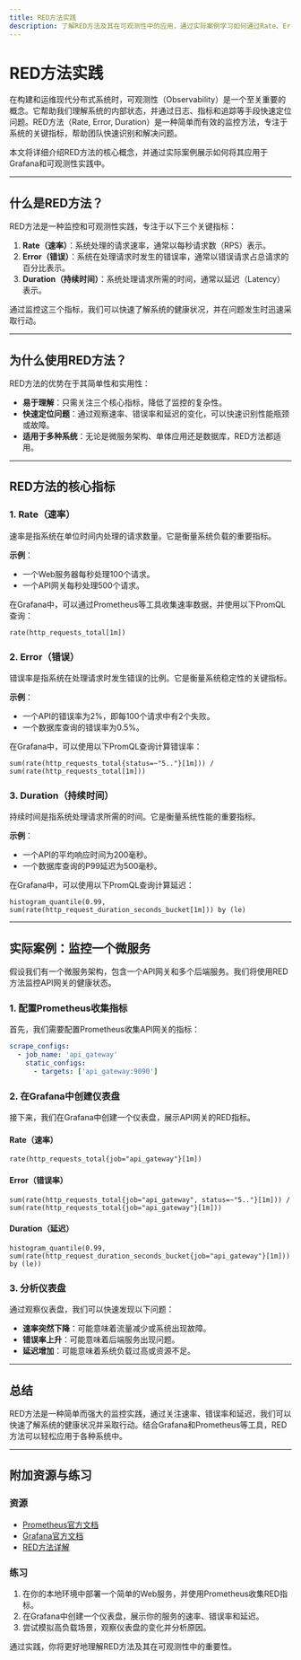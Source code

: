 ```yaml
---
title: RED方法实践
description: 了解RED方法及其在可观测性中的应用，通过实际案例学习如何通过Rate、Error、Duration监控系统健康状态。
---
```


# RED方法实践

在构建和运维现代分布式系统时，可观测性（Observability）是一个至关重要的概念。它帮助我们理解系统的内部状态，并通过日志、指标和追踪等手段快速定位问题。RED方法（Rate, Error, Duration）是一种简单而有效的监控方法，专注于系统的关键指标，帮助团队快速识别和解决问题。

本文将详细介绍RED方法的核心概念，并通过实际案例展示如何将其应用于Grafana和可观测性实践中。

---

## 什么是RED方法？

RED方法是一种监控和可观测性实践，专注于以下三个关键指标：

1. **Rate（速率）**：系统处理的请求速率，通常以每秒请求数（RPS）表示。
2. **Error（错误）**：系统在处理请求时发生的错误率，通常以错误请求占总请求的百分比表示。
3. **Duration（持续时间）**：系统处理请求所需的时间，通常以延迟（Latency）表示。

通过监控这三个指标，我们可以快速了解系统的健康状况，并在问题发生时迅速采取行动。

---

## 为什么使用RED方法？

RED方法的优势在于其简单性和实用性：

- **易于理解**：只需关注三个核心指标，降低了监控的复杂性。
- **快速定位问题**：通过观察速率、错误率和延迟的变化，可以快速识别性能瓶颈或故障。
- **适用于多种系统**：无论是微服务架构、单体应用还是数据库，RED方法都适用。

---

## RED方法的核心指标

### 1. Rate（速率）

速率是指系统在单位时间内处理的请求数量。它是衡量系统负载的重要指标。

**示例**：
- 一个Web服务器每秒处理100个请求。
- 一个API网关每秒处理500个请求。

在Grafana中，可以通过Prometheus等工具收集速率数据，并使用以下PromQL查询：

```promql
rate(http_requests_total[1m])
```

### 2. Error（错误）

错误率是指系统在处理请求时发生错误的比例。它是衡量系统稳定性的关键指标。

**示例**：
- 一个API的错误率为2%，即每100个请求中有2个失败。
- 一个数据库查询的错误率为0.5%。

在Grafana中，可以使用以下PromQL查询计算错误率：

```promql
sum(rate(http_requests_total{status=~"5.."}[1m])) / sum(rate(http_requests_total[1m]))
```

### 3. Duration（持续时间）

持续时间是指系统处理请求所需的时间。它是衡量系统性能的重要指标。

**示例**：
- 一个API的平均响应时间为200毫秒。
- 一个数据库查询的P99延迟为500毫秒。

在Grafana中，可以使用以下PromQL查询计算延迟：

```promql
histogram_quantile(0.99, sum(rate(http_request_duration_seconds_bucket[1m])) by (le)
```

---

## 实际案例：监控一个微服务

假设我们有一个微服务架构，包含一个API网关和多个后端服务。我们将使用RED方法监控API网关的健康状态。

### 1. 配置Prometheus收集指标

首先，我们需要配置Prometheus收集API网关的指标：

```yaml
scrape_configs:
  - job_name: 'api_gateway'
    static_configs:
      - targets: ['api_gateway:9090']
```

### 2. 在Grafana中创建仪表盘

接下来，我们在Grafana中创建一个仪表盘，展示API网关的RED指标。

#### Rate（速率）

```promql
rate(http_requests_total{job="api_gateway"}[1m])
```

#### Error（错误率）

```promql
sum(rate(http_requests_total{job="api_gateway", status=~"5.."}[1m])) / sum(rate(http_requests_total{job="api_gateway"}[1m]))
```

#### Duration（延迟）

```promql
histogram_quantile(0.99, sum(rate(http_request_duration_seconds_bucket{job="api_gateway"}[1m])) by (le))
```

### 3. 分析仪表盘

通过观察仪表盘，我们可以快速发现以下问题：

- **速率突然下降**：可能意味着流量减少或系统出现故障。
- **错误率上升**：可能意味着后端服务出现问题。
- **延迟增加**：可能意味着系统负载过高或资源不足。

---

## 总结

RED方法是一种简单而强大的监控实践，通过关注速率、错误率和延迟，我们可以快速了解系统的健康状况并采取行动。结合Grafana和Prometheus等工具，RED方法可以轻松应用于各种系统中。

---

## 附加资源与练习

### 资源
- [Prometheus官方文档](https://prometheus.io/docs/)
- [Grafana官方文档](https://grafana.com/docs/)
- [RED方法详解](https://www.weave.works/blog/the-red-method-key-metrics-for-microservices-architecture/)

### 练习
1. 在你的本地环境中部署一个简单的Web服务，并使用Prometheus收集RED指标。
2. 在Grafana中创建一个仪表盘，展示你的服务的速率、错误率和延迟。
3. 尝试模拟高负载场景，观察仪表盘的变化并分析原因。

通过实践，你将更好地理解RED方法及其在可观测性中的重要性。